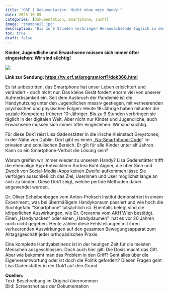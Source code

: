 ---
title: "ORF 1 Dokumentation: Nicht ohne mein Handy!"
date: 2023-10-05
categories: [dokumentation, smartphone, sucht]
image: "thumbnail.jpg"
description: "Bis zu 9 Stunden verbringen Heranwachsende täglich in der digitalen Welt. Aber nicht nur Kinder und Jugendliche, auch Erwachsene müssen sich immer öfter eingestehen: Wir sind süchtig." 
toc: true
draft: false
---

**Kinder, Jugendliche und Erwachsene müssen sich immer öfter eingestehen: Wir sind süchtig!**

![](thumbnail.jpg)

**Link zur Sendung: <https://tv.orf.at/program/orf1/dok366.html>**

Es ist unbestritten, das Smartphone hat unser Leben erleichtert und verändert - doch nicht nur. Das kleine Gerät fordert enorm viel von unserer Aufmerksamkeit ein. Seit dem Ausbruch der Pandemie ist die Handynutzung unter den Jugendlichen massiv gestiegen, mit verheerenden psychischen und physischen Folgen: Heute 18-Jährige haben mitunter die soziale Kompetenz früherer 10-Jähriger. Bis zu 9 Stunden verbringen sie täglich in der digitalen Welt. Aber nicht nur Kinder und Jugendliche, auch Erwachsene müssen sich immer öfter eingestehen: Wir sind süchtig.

Für diese Dok1 reist Lisa Gadenstätter in die irische Kleinstadt Greystones, in der Nähe von Dublin. Dort gibt es einen „[No-Smartphone-Code](https://maurer-online.eu/posts/230817-smartphone-ban-ireland/)" im privaten und schulischen Bereich. Er gilt für alle Kinder unter elf Jahren. Kann so ein Smartphone-Verbot die Lösung sein?

Warum greifen wir immer wieder zu unserem Handy? Lisa Gadenstätter trifft die ehemalige App-Entwicklerin Andrea Buhl-Aigner, die über Sinn und Zweck von Social-Media-Apps keinen Zweifel aufkommen lässt: Sie verfolgen ausschließlich das Ziel, Userinnen und User möglichst lange an sich zu binden. Diese Dok1 zeigt, welche perfide Methoden dabei angewendet werden.

Dr. Oliver Scheibenbogen vom Anton-Proksch Institut demonstriert in einem Experiment, was bei übermäßigem Handykonsum passiert und wie hoch die Suchtgefahr "Smartphone" tatsächlich ist. Ebenfalls belegt sind die körperlichen Auswirkungen, wie Dr. Crevenna vom AKH Wien bestätigt. Einen „Handynacken" oder einen „Handydaumen"  hat es vor 20 Jahren noch nicht gegeben. Heute zählen diese Fehlstellungen mit ihren verheerenden Auswirkungen auf den gesamten Bewegungsapparat zum Alltagsgeschäft jeder orthopädischen Praxis.

Eine komplette Handyabstinenz ist in der heutigen Zeit für die meisten Menschen ausgeschlossen. Doch auch hier gilt: Die Dosis macht das Gift. Aber wie bekommt man das Problem in den Griff? Geht alles über die Eigenverantwortung oder ist doch die Politik gefordert? Diesen Fragen geht Lisa Gadenstätter in der Dok1 auf den Grund.

**Quellen:**\
Text: Beschreibung im Original übernommen\
Bild: Screenshot aus der Dokumentation
